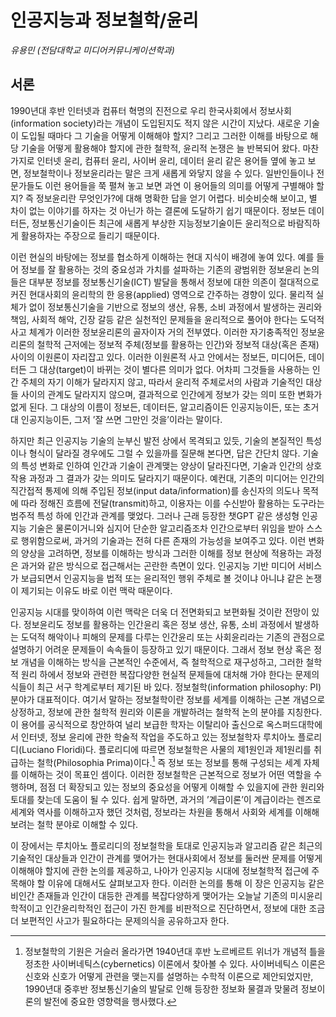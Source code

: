 # 인공지능과 정보철학/윤리

*유용민 (전담대학교 미디어커뮤니케이션학과)*

## 서론

1990년대 후반 인터넷과 컴퓨터 혁명의 진전으로 우리 한국사회에서 정보사회(information society)라는 개념이 도입된지도 적지 않은 시간이 지났다. 새로운 기술이 도입될 때마다 그 기술을 어떻게 이해해야 할지? 그리고 그러한 이해를 바탕으로 해당 기술을 어떻게 활용해야 할지에 관한 철학적, 윤리적 논쟁은 늘 반복되어 왔다. 마찬가지로 인터넷 윤리, 컴퓨터 윤리, 사이버 윤리, 데이터 윤리 같은 용어들 옆에 놓고 보면, 정보철학이나 정보윤리라는 말은 크게 새롭게 와닿지 않을 수 있다. 일반인들이나 전문가들도 이런 용어들을 쭉 펼쳐 놓고 보면 과연 이 용어들의 의미를 어떻게 구별해야 할지? 즉 정보윤리란 무엇인가?에 대해 명확한 답을 얻기 어렵다. 비슷비슷해 보이고, 별 차이 없는 이야기를 하자는 것 아닌가 하는 결론에 도달하기 쉽기 때문이다. 정보든 데이터든, 정보통신기술이든 최근에 새롭게 부상한 지능정보기술이든 윤리적으로 바람직하게 활용하자는 주장으로 들리기 때문이다.

이런 현실의 바탕에는 정보를 협소하게 이해하는 현대 지식이 배경에 놓여 있다. 예를 들어 정보를 잘 활용하는 것의 중요성과 가치를 설파하는 기존의 광범위한 정보윤리 논의들은 대부분 정보를 정보통신기술(ICT) 발달을 통해서 정보에 대한 의존이 절대적으로 커진 현대사회의 윤리학의 한 응용(applied) 영역으로 간주하는 경향이 있다. 물리적 실체가 없이 정보통신기술을 기반으로 정보의 생산, 유통, 소비 과정에서 발생하는 권리와 책임, 사회적 해악, 긴장 갈등 같은 실천적인 문제들을 윤리적으로 풀어야 한다는 도덕적 사고 체계가 이러한 정보윤리론의 골자이자 거의 전부였다. 이러한 자기충족적인 정보윤리론의 철학적 근저에는 정보적 주체(정보를 활용하는 인간)와 정보적 대상(혹은 존재) 사이의 이원론이 자리잡고 있다. 이러한 이원론적 사고 안에서는 정보든, 미디어든, 데이터든 그 대상(target)이 바뀌는 것이 별다른 의미가 없다. 어차피 그것들을 사용하는 인간 주체의 자기 이해가 달라지지 않고, 따라서 윤리적 주체로서의 사람과 기술적인 대상들 사이의 관계도 달라지지 않으며, 결과적으로 인간에게 정보가 갖는 의미 또한 변화가 없게 된다. 그 대상의 이름이 정보든, 데이터든, 알고리즘이든 인공지능이든, 또는 초거대 인공지능이든, 그저 ‘잘 쓰면 그만인 것을’이라는 말이다.

하지만 최근 인공지능 기술의 눈부신 발전 상에서 목격되고 있듯, 기술의 본질적인 특성이나 형식이 달라질 경우에도 그럴 수 있을까를 질문해 본다면, 답은 간단치 않다. 기술의 특성 변화로 인하여 인간과 기술이 관계맺는 양상이 달라진다면, 기술과 인간의 상호작용 과정과 그 결과가 갖는 의미도 달라지기 때문이다. 예컨대, 기존의 미디어는 인간의 직간접적 통제에 의해 주입된 정보(input data/information)를 송신자의 의도나 목적에 따라 정해진 흐름에 전달(transmit)하고, 이용자는 이를 수신받아 활용하는 도구라는 범주적 특성 하에 인간과 관계를 맺었다. 그러나 근래 등장한 챗GPT 같은 생성형 인공지능 기술은 물론이거니와 심지어 단순한 알고리즘조차 인간으로부터 위임을 받아 스스로 행위함으로써, 과거의 기술과는 전혀 다른 존재의 가능성을 보여주고 있다. 이런 변화의 양상을 고려하면, 정보를 이해하는 방식과 그러한 이해를 정보 현상에 적용하는 과정은 과거와 같은 방식으로 접근해서는 곤란한 측면이 있다. 인공지능 기반 미디어 서비스가 보급되면서 인공지능을 법적 또는 윤리적인 행위 주체로 볼 것이냐 아니냐 같은 논쟁이 제기되는 이유도 바로 이런 맥락 때문이다.

인공지능 시대를 맞이하여 이런 맥락은 더욱 더 전면화되고 보편화될 것이란 전망이 있다. 정보윤리도 정보를 활용하는 인간윤리 혹은 정보 생산, 유통, 소비 과정에서 발생하는 도덕적 해악이나 피해의 문제를 다루는 인간윤리 또는 사회윤리라는 기존의 관점으로 설명하기 어려운 문제들이 속속들이 등장하고 있기 때문이다. 그래서 정보 현상 혹은 정보 개념을 이해하는 방식을 근본적인 수준에서, 즉 철학적으로 재구성하고, 그러한 철학적 원리 하에서 정보와 관련한 복잡다양한 현실적 문제들에 대처해 가야 한다는 문제의식들이 최근 서구 학계로부터 제기된 바 있다. 정보철학(information philosophy: PI) 분야가 대표적이다. 여기서 말하는 정보철학이란 정보를 세계를 이해하는 근본 개념으로 상정하고, 정보에 관한 철학적 원리와 이론을 개발하려는 철학적 논의 분야를 지칭한다. 이 용어를 공식적으로 창안하여 널리 보급한 학자는 이탈리아 출신으로 옥스퍼드대학에서 인터넷, 정보 윤리에 관한 학술적 작업을 주도하고 있는 정보철학자 루치아노 플로리디(Luciano Floridi)다. 플로리디에 따르면 정보철학은 사물의 제1원인과 제1원리를 취급하는 철학(Philosophia Prima)이다.[^info-1] 즉 정보 또는 정보를 통해 구성되는 세계 자체를 이해하는 것이 목표인 셈이다. 이러한 정보철학은 근본적으로 정보가 어떤 역할을 수행하며, 점점 더 확장되고 있는 정보의 중요성을 어떻게 이해할 수 있을지에 관한 원리와 토대를 찾는데 도움이 될 수 있다. 쉽게 말하면, 과거의 ‘계급이론’이 계급이라는 렌즈로 세계와 역사를 이해하고자 했던 것처럼, 정보라는 차원을 통해서 사회와 세계를 이해해 보려는 철학 분야로 이해할 수 있다.

[^info-1]: 정보철학의 기원은 거슬러 올라가면 1940년대 후반 노르베르트 위너가 개념적 틀을 정초한 사이버네틱스(cybernetics) 이론에서 찾아볼 수 있다. 사이버네틱스 이론은 신호와 신호가 어떻게 관련을 맺는지를 설명하는 수학적 이론으로 제안되었지만, 1990년대 중후반 정보통신기술의 발달로 인해 등장한 정보화 물결과 맞물려 정보이론의 발전에 중요한 영향력을 행사했다.

이 장에서는 루치아노 플로리디의 정보철학을 토대로 인공지능과 알고리즘 같은 최근의 기술적인 대상들과 인간이 관계를 맺어가는 현대사회에서 정보를 둘러싼 문제를 어떻게 이해해야 할지에 관한 논의를 제공하고, 나아가 인공지능 시대에 정보철학적 접근에 주목해야 할 이유에 대해서도 살펴보고자 한다. 이러한 논의를 통해 이 장은 인공지능 같은 비인간 존재들과 인간이 대등한 관계를 복잡다양하게 맺어가는 오늘날 기존의 미시윤리학적이고 인간윤리학적인 접근이 가진 한계를 비판적으로 진단하면서, 정보에 대한 조금 더 보편적인 사고가 필요하다는 문제의식을 공유하고자 한다.
